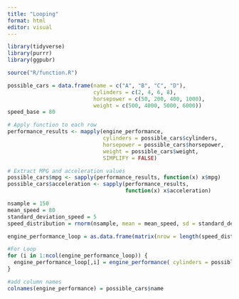 ```yaml
---
title: "Looping"
format: html
editor: visual
---
```


```r
library(tidyverse)
library(purrr)
library(ggpubr)
```

```r
source("R/function.R")

possible_cars = data.frame(name = c("A", "B", "C", "D"),
                           cylinders = c(2, 4, 6, 8),
                           horsepower = c(50, 200, 400, 1000),
                           weight = c(500, 4000, 5000, 6000))
speed_base = 80

# Apply function to each row
performance_results <- mapply(engine_performance, 
                              cylinders = possible_cars$cylinders, 
                              horsepower = possible_cars$horsepower, 
                              weight = possible_cars$weight, 
                              SIMPLIFY = FALSE)

# Extract MPG and acceleration values
possible_cars$mpg <- sapply(performance_results, function(x) x$mpg)
possible_cars$acceleration <- sapply(performance_results, 
                                     function(x) x$acceleration)
```

```r
nsample = 150
mean_speed = 80
standard_deviation_speed = 5
speed_distribution = rnorm(nsample, mean = mean_speed, sd = standard_deviation_speed)

```

```r
engine_performance_loop = as.data.frame(matrix(nrow = length(speed_distribution), ncol = nrow(possible_cars)))
```

```r
#For Loop
for (i in 1:ncol(engine_performance_loop)) {
  engine_performance_loop[,i] = engine_performance( cylinders = possible_cars$cylinders[i],horsepower = possible_cars$horsepower[i],weight = possible_cars$weight[i])
}
```

```r
#add column names
colnames(engine_performance) = possible_cars$name
```
